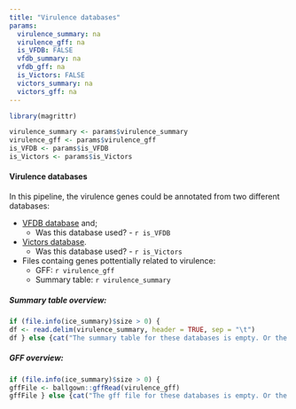 ```yaml
---
title: "Virulence databases"
params:
  virulence_summary: na
  virulence_gff: na
  is_VFDB: FALSE
  vfdb_summary: na
  vfdb_gff: na
  is_Victors: FALSE
  victors_summary: na
  victors_gff: na
---
```

```r
library(magrittr)

virulence_summary <- params$virulence_summary
virulence_gff <- params$virulence_gff
is_VFDB <- params$is_VFDB
is_Victors <- params$is_Victors
```

#### Virulence databases

In this pipeline, the virulence genes could be annotated from two different databases:

* [VFDB database](http://www.phidias.us/victors/) and;
    * Was this database used? - ``r is_VFDB``
* [Victors database](http://www.mgc.ac.cn/VFs/).
    * Was this database used? - ``r is_Victors``
* Files containg genes pottentially related to virulence:
    * GFF: ``r virulence_gff``
    * Summary table: ``r virulence_summary``

##### Summary table overview:

```r
if (file.info(ice_summary)$size > 0) {
df <- read.delim(virulence_summary, header = TRUE, sep = "\t")
df } else {cat("The summary table for these databases is empty. Or the databases were not used, or no element was found!")}
```

##### GFF overview:

```r
if (file.info(ice_summary)$size > 0) {
gffFile <- ballgown::gffRead(virulence_gff)
gffFile } else {cat("The gff file for these databases is empty. Or the databases were not used, or no element was found!")}
```